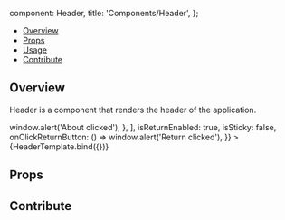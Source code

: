 
  component: Header,
  title: 'Components/Header',
};

<Meta
  title="Components/Header"
  component={Header}
/>


<Heading
  title="Header"
  componentRelativePath="Header/Header.tsx"
/>

- [Overview](#overview)
- [Props](#props)
- [Usage](#usage)
- [Contribute](#contribute)

## Overview

Header is a component that renders the header of the application.

<Canvas>
  <Story
    name="Overview"
    args={{
      menuOptions: [
        {
          title: 'About',
          icon: 'info',
          onClick: () => window.alert('About clicked'),
        },
      ],
      isReturnEnabled: true,
      isSticky: false,
      onClickReturnButton: () => window.alert('Return clicked'),
    }}
  >
    {HeaderTemplate.bind({})}
  </Story>
</Canvas>

## Props

<ArgsTable of={Header} />

## Contribute

<Footer componentRelativePath="Header/__stories__/header.stories.mdx" />
